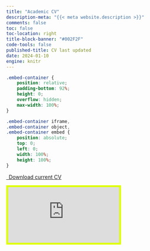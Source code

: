 ```yaml
---
title: "Academic CV"
description-meta: "{{< meta website.description >}}"
comments: false
toc: false
toc-location: right
title-block-banner: "#002F2F"
code-tools: false
published-title: CV last updated
date: 2024-01-10
engine: knitr 
---
```


<!-- <button class="btn btn-lg btn-secondary" type="button"> -->
<!-- [{{< fa file-lines >}} Download current CV](https://ikashnitsky.github.io/x/cv/2024-01-cv-ilya-kashnitsky.pdf) -->
<!-- </button> -->


```css
.embed-container {
    position: relative;
    padding-bottom: 92%;
    height: 0;
    overflow: hidden;
    max-width: 100%;
}

.embed-container iframe,
.embed-container object,
.embed-container embed {
    position: absolute;
    top: 0;
    left: 0;
    width: 100%;
    height: 100%;
}
```

```{=html}
<p class="text-center">
  <a class="btn btn-primary btn-lg cv-download" href="https://ikashnitsky.github.io/x/cv/2024-01-cv-ilya-kashnitsky.pdf" target="_blank">
    <i class="fa-solid fa-file-arrow-down"></i>&ensp;Download current CV
  </a>
</p>

<div class="embed-container">
  <iframe src="https://ikashnitsky.github.io/x/cv/2024-01-cv-ilya-kashnitsky.pdf" style="border:5px solid #dfff00"></iframe>
</div>
```
